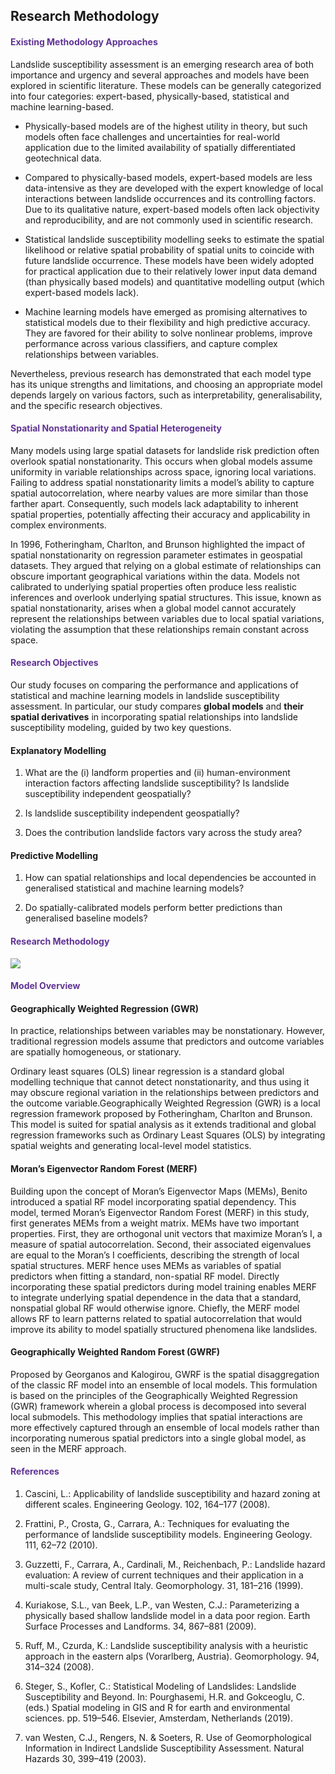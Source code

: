 ## Research Methodology

::: {style="color: #603494;"}
#### **Existing Methodology Approaches** {style="color: #603494;"}
:::

Landslide susceptibility assessment is an emerging research area of both importance and urgency and several approaches and models have been explored in scientific literature. These models can be generally categorized into four categories: expert-based, physically-based, statistical and machine learning-based. 

-   Physically-based models are of the highest utility in theory, but such models often face challenges and uncertainties for real-world application due to the limited availability of spatially differentiated geotechnical data.

-   Compared to physically-based models, expert-based models are less data-intensive as they are developed with the expert knowledge of local interactions between landslide occurrences and its controlling factors. Due to its qualitative nature, expert-based models often lack objectivity and reproducibility, and are not commonly used in scientific research.

-   Statistical landslide susceptibility modelling seeks to estimate the spatial likelihood or relative spatial probability of spatial units to coincide with future landslide occurrence. These models have been widely adopted for practical application due to their relatively lower input data demand (than physically based models) and quantitative modelling output (which expert-based models lack).

-   Machine learning models have emerged as promising alternatives to statistical models due to their flexibility and high predictive accuracy. They are favored for their ability to solve nonlinear problems, improve performance across various classifiers, and capture complex relationships between variables.

Nevertheless, previous research has demonstrated that each model type has its unique strengths and limitations, and choosing an appropriate model depends largely on various factors, such as interpretability, generalisability, and the specific research objectives.

::: {style="color: #603494;"}
#### **Spatial Nonstationarity and Spatial Heterogeneity** {style="color: #603494;"}
:::

Many models using large spatial datasets for landslide risk prediction often overlook spatial nonstationarity. This occurs when global models assume uniformity in variable relationships across space, ignoring local variations. Failing to address spatial nonstationarity limits a model's ability to capture spatial autocorrelation, where nearby values are more similar than those farther apart. Consequently, such models lack adaptability to inherent spatial properties, potentially affecting their accuracy and applicability in complex environments.

In 1996, Fotheringham, Charlton, and Brunson highlighted the impact of spatial nonstationarity on regression parameter estimates in geospatial datasets. They argued that relying on a global estimate of relationships can obscure important geographical variations within the data. Models not calibrated to underlying spatial properties often produce less realistic inferences and overlook underlying spatial structures. This issue, known as spatial nonstationarity, arises when a global model cannot accurately represent the relationships between variables due to local spatial variations, violating the assumption that these relationships remain constant across space.

::: {style="color: #603494;"}
#### **Research Objectives** {style="color: #603494;"}
:::

Our study focuses on comparing the performance and applications of statistical and machine learning models in landslide susceptibility assessment. In particular, our study compares **global models** and **their spatial derivatives** in incorporating spatial relationships into landslide susceptibility modeling, guided by two key questions.

#### Explanatory Modelling

1.  What are the (i) landform properties and (ii) human-environment interaction factors affecting landslide susceptibility? Is landslide susceptibility independent geospatially?

2.  Is landslide susceptibility independent geospatially?

3.  Does the contribution landslide factors vary across the study area?

#### Predictive Modelling

1.  How can spatial relationships and local dependencies be accounted in generalised statistical and machine learning models?

2.  Do spatially-calibrated models perform better predictions than generalised baseline models?

::: {style="color: #603494;"}
#### **Research Methodology** {style="color: #603494;"}
:::

![](images/GeoFest3.png)

::: {style="color: #603494;"}
#### **Model Overview** {style="color: #603494;"}
:::

#### Geographically Weighted Regression (GWR)

In practice, relationships between variables may be nonstationary. However, traditional regression models assume that predictors and outcome variables are spatially homogeneous, or stationary.

Ordinary least squares (OLS) linear regression is a standard global modelling technique that cannot detect nonstationarity, and thus using it may obscure regional variation in the relationships between predictors and the outcome variable.Geographically Weighted Regression (GWR) is a local regression framework proposed by Fotheringham, Charlton and Brunson. This model is suited for spatial analysis as it extends traditional and global regression frameworks such as Ordinary Least Squares (OLS) by integrating spatial weights and generating local-level model statistics.

#### Moran's Eigenvector Random Forest (MERF)

Building upon the concept of Moran's Eigenvector Maps (MEMs), Benito introduced a spatial RF model incorporating spatial dependency. This model, termed Moran's Eigenvector Random Forest (MERF) in this study, first generates MEMs from a weight matrix. MEMs have two important properties. First, they are orthogonal unit vectors that maximize Moran's I, a measure of spatial autocorrelation. Second, their associated eigenvalues are equal to the Moran's I coefficients, describing the strength of local spatial structures. MERF hence uses MEMs as variables of spatial predictors when fitting a standard, non-spatial RF model. Directly incorporating these spatial predictors during model training enables MERF to integrate underlying spatial dependence in the data that a standard, nonspatial global RF would otherwise ignore. Chiefly, the MERF model allows RF to learn patterns related to spatial autocorrelation that would improve its ability to model spatially structured phenomena like landslides.

#### Geographically Weighted Random Forest (GWRF)

Proposed by Georganos and Kalogirou, GWRF is the spatial disaggregation of the classic RF model into an ensemble of local models. This formulation is based on the principles of the Geographically Weighted Regression (GWR) framework wherein a global process is decomposed into several local submodels. This methodology implies that spatial interactions are more effectively captured through an ensemble of local models rather than incorporating numerous spatial predictors into a single global model, as seen in the MERF approach.

::: {style="color: #603494;"}
#### **References** {style="color: #603494;"}
:::

1.  Cascini, L.: Applicability of landslide susceptibility and hazard zoning at different scales. Engineering Geology. 102, 164--177 (2008).

2.  Frattini, P., Crosta, G., Carrara, A.: Techniques for evaluating the performance of landslide susceptibility models. Engineering Geology. 111, 62--72 (2010).

3.  Guzzetti, F., Carrara, A., Cardinali, M., Reichenbach, P.: Landslide hazard evaluation: A review of current techniques and their application in a multi-scale study, Central Italy. Geomorphology. 31, 181--216 (1999).

4.  Kuriakose, S.L., van Beek, L.P., van Westen, C.J.: Parameterizing a physically based shallow landslide model in a data poor region. Earth Surface Processes and Landforms. 34, 867--881 (2009).

5.  Ruff, M., Czurda, K.: Landslide susceptibility analysis with a heuristic approach in the eastern alps (Vorarlberg, Austria). Geomorphology. 94, 314--324 (2008).

6.  Steger, S., Kofler, C.: Statistical Modeling of Landslides: Landslide Susceptibility and Beyond. In: Pourghasemi, H.R. and Gokceoglu, C. (eds.) Spatial modeling in GIS and R for earth and environmental sciences. pp. 519--546. Elsevier, Amsterdam, Netherlands (2019).

7.  van Westen, C.J., Rengers, N. & Soeters, R. Use of Geomorphological Information in Indirect Landslide Susceptibility Assessment. Natural Hazards 30, 399--419 (2003).  
